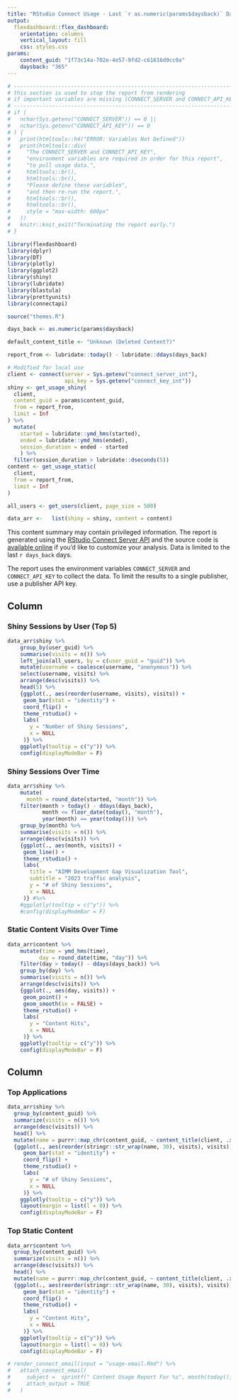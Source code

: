 ```yaml
---
title: "RStudio Connect Usage - Last `r as.numeric(params$daysback)` Days"
output: 
  flexdashboard::flex_dashboard:
    orientation: columns
    vertical_layout: fill
    css: styles.css
params:
    content_guid: "1f73c14a-702e-4e57-9fd2-c61616d9cc0a"
    daysback: "365"
---
```

```r
# ---------------------------------------------------------------------------
# this section is used to stop the report from rendering
# if important variables are missing (CONNECT_SERVER and CONNECT_API_KEY)
# ---------------------------------------------------------------------------
# if (
#   nchar(Sys.getenv("CONNECT_SERVER")) == 0 ||
#   nchar(Sys.getenv("CONNECT_API_KEY")) == 0
# ) {
#   print(htmltools::h4("ERROR: Variables Not Defined"))
#   print(htmltools::div(
#     "The CONNECT_SERVER and CONNECT_API_KEY",
#     "environment variables are required in order for this report",
#     "to pull usage data.",
#     htmltools::br(),
#     htmltools::br(),
#     "Please define these variables",
#     "and then re-run the report.",
#     htmltools::br(),
#     htmltools::br(),
#     style = "max-width: 600px"
#   ))
#   knitr::knit_exit("Terminating the report early.")
# }
```

```r
library(flexdashboard)
library(dplyr)
library(DT)
library(plotly)
library(ggplot2)
library(shiny)
library(lubridate)
library(blastula)
library(prettyunits)
library(connectapi)

source("themes.R")

days_back <- as.numeric(params$daysback)

default_content_title <- "Unknown (Deleted Content?)"

report_from <- lubridate::today() - lubridate::ddays(days_back)

# Modified for local use
client <- connect(server = Sys.getenv("connect_server_int"),
                  api_key = Sys.getenv("connect_key_int"))
shiny <- get_usage_shiny(
  client,
  content_guid = params$content_guid,
  from = report_from,
  limit = Inf
) %>%
  mutate(
    started = lubridate::ymd_hms(started),
    ended = lubridate::ymd_hms(ended),
    session_duration = ended - started
    ) %>%
  filter(session_duration > lubridate::dseconds(5))
content <- get_usage_static(
  client,
  from = report_from,
  limit = Inf
)

all_users <- get_users(client, page_size = 500)

data_arr <-   list(shiny = shiny, content = content)

```


This content summary may contain privileged information. The report is generated
using the [RStudio Connect Server API](http://docs.rstudio.com/connect/api) and
the source code is [available online](https://github.com/sol-eng/connect-usage)
if you'd like to customize your analysis. Data is limited to the last 
`r days_back` days.

The report uses the environment variables `CONNECT_SERVER` and `CONNECT_API_KEY`
to collect the data. To limit the results to a single publisher, use a publisher
API key.

Column 
-----------------------------------------------------------------------

### Shiny Sessions by User (Top 5)

```r
data_arr$shiny %>%
    group_by(user_guid) %>% 
    summarise(visits = n()) %>% 
    left_join(all_users, by = c(user_guid = "guid")) %>%
    mutate(username = coalesce(username, "anonymous")) %>%
    select(username, visits) %>% 
    arrange(desc(visits)) %>% 
    head(5) %>% 
    {ggplot(., aes(reorder(username, visits), visits)) + 
     geom_bar(stat = "identity") +  
     coord_flip() + 
     theme_rstudio() + 
     labs(
       y = "Number of Shiny Sessions",
       x = NULL
     )} %>% 
    ggplotly(tooltip = c("y")) %>% 
    config(displayModeBar = F)
```

### Shiny Sessions Over Time

```r
data_arr$shiny %>%
    mutate(
      month = round_date(started, "month")) %>% 
    filter(month > today() - ddays(days_back),
           month <= floor_date(today(), "month"),
           year(month) == year(today())) %>% 
    group_by(month) %>% 
    summarise(visits = n()) %>% 
    arrange(desc(visits)) %>% 
    {ggplot(., aes(month, visits)) + 
     geom_line() +
     theme_rstudio() + 
     labs(
       title = "AIMM Development Gap Visualization Tool",
       subtitle = "2023 traffic analysis",
       y = "# of Shiny Sessions",
       x = NULL
     )} #%>% 
    #ggplotly(tooltip = c("y")) %>% 
    #config(displayModeBar = F)
```


### Static Content Visits Over Time

```r
data_arr$content %>%
    mutate(time = ymd_hms(time),
          day = round_date(time, "day")) %>% 
    filter(day > today() - ddays(days_back)) %>% 
    group_by(day) %>% 
    summarise(visits = n()) %>% 
    arrange(desc(visits)) %>% 
    {ggplot(., aes(day, visits)) + 
     geom_point() +
     geom_smooth(se = FALSE) +
     theme_rstudio() + 
     labs(
       y = "Content Hits",
       x = NULL
     )} %>% 
    ggplotly(tooltip = c("y")) %>% 
    config(displayModeBar = F)
```

Column 
-----------------------------------------------------------------------

### Top Applications

```r
data_arr$shiny %>% 
  group_by(content_guid) %>% 
  summarize(visits = n()) %>% 
  arrange(desc(visits)) %>% 
  head() %>% 
  mutate(name = purrr::map_chr(content_guid, ~ content_title(client, .x, default_content_title))) %>% 
  {ggplot(., aes(reorder(stringr::str_wrap(name, 30), visits), visits)) + 
     geom_bar(stat = "identity") +  
     coord_flip() + 
     theme_rstudio() + 
     labs(
       y = "# of Shiny Sessions",
       x = NULL
     )} %>% 
    ggplotly(tooltip = c("y")) %>% 
    layout(margin = list(l = 0)) %>%
    config(displayModeBar = F)
```

### Top Static Content

```r
data_arr$content %>% 
  group_by(content_guid) %>% 
  summarize(visits = n()) %>% 
  arrange(desc(visits)) %>% 
  head() %>%
  mutate(name = purrr::map_chr(content_guid, ~ content_title(client, .x, default_content_title))) %>% 
  {ggplot(., aes(reorder(stringr::str_wrap(name, 30), visits), visits)) + 
     geom_bar(stat = "identity") +  
     coord_flip() + 
     theme_rstudio() + 
     labs(
       y = "Content Hits",
       x = NULL
     )} %>% 
    ggplotly(tooltip = c("y")) %>% 
    layout(margin = list(l = 0)) %>%
    config(displayModeBar = F)
```


```r
# render_connect_email(input = "usage-email.Rmd") %>%
#   attach_connect_email(
#     subject =  sprintf(" Content Usage Report For %s", month(today(), label = TRUE, abbr = FALSE)),
#     attach_output = TRUE
#   )
```
